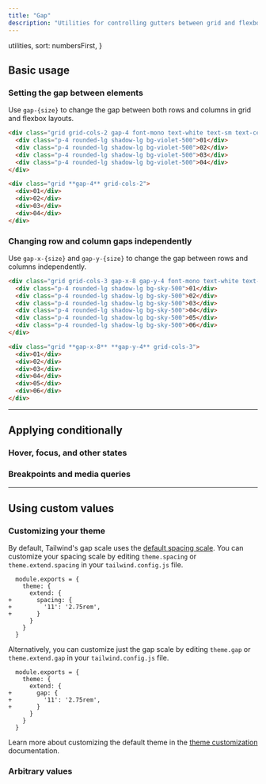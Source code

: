 ```yaml
---
title: "Gap"
description: "Utilities for controlling gutters between grid and flexbox items."
---
```



  utilities,
  sort: numbersFirst,
}

## Basic usage

### Setting the gap between elements

Use `gap-{size}` to change the gap between both rows and columns in grid and flexbox layouts.

```html {{ example: true }}
<div class="grid grid-cols-2 gap-4 font-mono text-white text-sm text-center font-bold leading-6 bg-stripes-violet rounded-lg">
  <div class="p-4 rounded-lg shadow-lg bg-violet-500">01</div>
  <div class="p-4 rounded-lg shadow-lg bg-violet-500">02</div>
  <div class="p-4 rounded-lg shadow-lg bg-violet-500">03</div>
  <div class="p-4 rounded-lg shadow-lg bg-violet-500">04</div>
</div>
```

```html
<div class="grid **gap-4** grid-cols-2">
  <div>01</div>
  <div>02</div>
  <div>03</div>
  <div>04</div>
</div>
```

### Changing row and column gaps independently

Use `gap-x-{size}` and `gap-y-{size}` to change the gap between rows and columns independently.

```html {{ example: true }}
<div class="grid grid-cols-3 gap-x-8 gap-y-4 font-mono text-white text-sm text-center font-bold leading-6 bg-stripes-sky rounded-lg">
  <div class="p-4 rounded-lg shadow-lg bg-sky-500">01</div>
  <div class="p-4 rounded-lg shadow-lg bg-sky-500">02</div>
  <div class="p-4 rounded-lg shadow-lg bg-sky-500">03</div>
  <div class="p-4 rounded-lg shadow-lg bg-sky-500">04</div>
  <div class="p-4 rounded-lg shadow-lg bg-sky-500">05</div>
  <div class="p-4 rounded-lg shadow-lg bg-sky-500">06</div>
</div>
```

```html
<div class="grid **gap-x-8** **gap-y-4** grid-cols-3">
  <div>01</div>
  <div>02</div>
  <div>03</div>
  <div>04</div>
  <div>05</div>
  <div>06</div>
</div>
```

---

## <Heading ignore>Applying conditionally</Heading>

### <Heading ignore>Hover, focus, and other states</Heading>

<HoverFocusAndOtherStates defaultClass="grid gap-4" featuredClass="gap-6" />

### <Heading ignore>Breakpoints and media queries</Heading>

<BreakpointsAndMediaQueries defaultClass="grid gap-4" featuredClass="gap-6" />

---

## Using custom values

### Customizing your theme

By default, Tailwind's gap scale uses the [default spacing scale](/docs/customizing-spacing). You can customize your spacing scale by editing `theme.spacing` or `theme.extend.spacing` in your `tailwind.config.js` file.

```diff-js {{ filename: 'tailwind.config.js' }}
  module.exports = {
    theme: {
      extend: {
+       spacing: {
+         '11': '2.75rem',
+       }
      }
    }
  }
```

Alternatively, you can customize just the gap scale by editing `theme.gap` or `theme.extend.gap` in your `tailwind.config.js` file.

```diff-js {{ filename: 'tailwind.config.js' }}
  module.exports = {
    theme: {
      extend: {
+       gap: {
+         '11': '2.75rem',
+       }
      }
    }
  }
```

Learn more about customizing the default theme in the [theme customization](/docs/theme#customizing-the-default-theme) documentation.

### Arbitrary values

<ArbitraryValues property="gap" defaultClass="grid" featuredClass="gap-[2.75rem]" />
